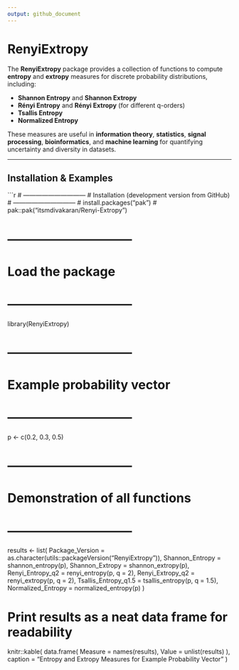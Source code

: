 ```yaml
---
output: github_document
---
```


# RenyiExtropy

<!-- badges: start -->
<!-- badges: end -->

The **RenyiExtropy** package provides a collection of functions to compute **entropy** and **extropy** measures for discrete probability distributions, including:

- **Shannon Entropy** and **Shannon Extropy**  
- **Rényi Entropy** and **Rényi Extropy** (for different q-orders)  
- **Tsallis Entropy**  
- **Normalized Entropy**  

These measures are useful in **information theory**, **statistics**, **signal processing**, **bioinformatics**, and **machine learning** for quantifying uncertainty and diversity in datasets.

---

## Installation & Examples

```r
# ------------------------------
# Installation (development version from GitHub)
# ------------------------------
# install.packages("pak")
# pak::pak("itsmdivakaran/Renyi-Extropy")

# ------------------------------
# Load the package
# ------------------------------
library(RenyiExtropy)

# ------------------------------
# Example probability vector
# ------------------------------
p <- c(0.2, 0.3, 0.5)

# ------------------------------
# Demonstration of all functions
# ------------------------------
results <- list(
  Package_Version         = as.character(utils::packageVersion("RenyiExtropy")),
  Shannon_Entropy         = shannon_entropy(p),
  Shannon_Extropy         = shannon_extropy(p),
  Renyi_Entropy_q2         = renyi_entropy(p, q = 2),
  Renyi_Extropy_q2         = renyi_extropy(p, q = 2),
  Tsallis_Entropy_q1.5     = tsallis_entropy(p, q = 1.5),
  Normalized_Entropy       = normalized_entropy(p)
)

# Print results as a neat data frame for readability
knitr::kable(
  data.frame(
    Measure = names(results),
    Value   = unlist(results)
  ),
  caption = "Entropy and Extropy Measures for Example Probability Vector"
)
